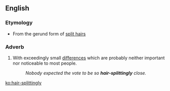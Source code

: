 ==English==

===Etymology===
* From the gerund form of [[split hairs]]

===Adverb===
{{en-adv}}

# {{context|idiomatic|lang=en}} With exceedingly small [[differences]] which are probably neither important nor noticeable to most people.
#: ''Nobody expected the vote to be so '''hair-splittingly''' close.''

[[ko:hair-splittingly]]